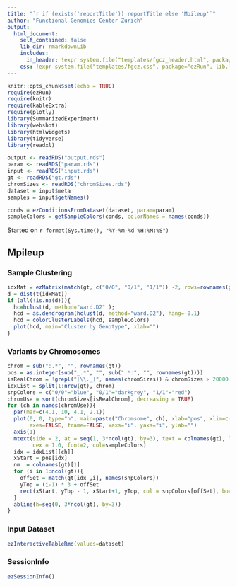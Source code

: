 ```yaml
---
title: "`r if (exists('reportTitle')) reportTitle else 'Mpileup'`"
author: "Functional Genomics Center Zurich"
output: 
  html_document:
    self_contained: false
    lib_dir: rmarkdownLib
    includes:
      in_header: !expr system.file("templates/fgcz_header.html", package="ezRun", lib.loc=.libPaths())
    css: !expr system.file("templates/fgcz.css", package="ezRun", lib.loc=.libPaths())
---
```


```r
knitr::opts_chunk$set(echo = TRUE)
require(ezRun)
require(knitr)
require(kableExtra)
require(plotly)
library(SummarizedExperiment)
library(webshot)
library(htmlwidgets)
library(tidyverse)
library(readxl)

output <- readRDS("output.rds")
param <- readRDS("param.rds")
input <- readRDS("input.rds")
gt <- readRDS("gt.rds")
chromSizes <- readRDS("chromSizes.rds")
dataset = input$meta
samples = input$getNames()

conds = ezConditionsFromDataset(dataset, param=param)
sampleColors = getSampleColors(conds, colorNames = names(conds))
```
Started on `r format(Sys.time(), "%Y-%m-%d %H:%M:%S")`

## Mpileup {.tabset}


### Sample Clustering 
```r

idxMat = ezMatrix(match(gt, c("0/0", "0/1", "1/1")) -2, rows=rownames(gt), cols=colnames(gt))
d = dist(t(idxMat))
if (all(!is.na(d))){
  hc=hclust(d, method="ward.D2" );
  hcd = as.dendrogram(hclust(d, method="ward.D2"), hang=-0.1)
  hcd = colorClusterLabels(hcd, sampleColors)
  plot(hcd, main="Cluster by Genotype", xlab="")
}
```

### Variants by Chromosomes

```r

chrom = sub(":.*", "", rownames(gt))
pos = as.integer(sub("_.*", "", sub(".*:", "", rownames(gt))))
isRealChrom = !grepl("[\\._]", names(chromSizes)) & chromSizes > 20000 ## TODO select chromosomes by name
idxList = split(1:nrow(gt), chrom)
snpColors = c("0/0"="blue", "0/1"="darkgrey", "1/1"="red")
chromUse = sort(chromSizes[isRealChrom], decreasing = TRUE)
for (ch in names(chromUse)){
  par(mar=c(4.1, 10, 4.1, 2.1))
  plot(0, 0, type="n", main=paste("Chromsome", ch), xlab="pos", xlim=c(1, chromSizes[ch]), ylim=c(0, 3*ncol(gt)),
       axes=FALSE, frame=FALSE, xaxs="i", yaxs="i", ylab="")
  axis(1)
  mtext(side = 2, at = seq(1, 3*ncol(gt), by=3), text = colnames(gt), las=2,
        cex = 1.0, font=2, col=sampleColors)
  idx = idxList[[ch]]
  xStart = pos[idx]
  nm  = colnames(gt)[1]
  for (i in 1:ncol(gt)){
    offSet = match(gt[idx ,i], names(snpColors))
    yTop = (i-1) * 3 + offSet
    rect(xStart, yTop - 1, xStart+1, yTop, col = snpColors[offSet], border=snpColors[offSet])
  }
  abline(h=seq(0, 3*ncol(gt), by=3))
}

```

### Input Dataset
```r
ezInteractiveTableRmd(values=dataset)
```

### SessionInfo
```r
ezSessionInfo()
```
